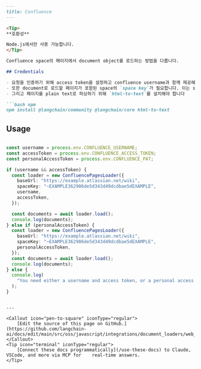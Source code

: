 ```markdown
---
title: Confluence
---

<Tip>
**호환성**

Node.js에서만 사용 가능합니다.
</Tip>

Confluence space의 페이지에서 document object를 로드하는 방법을 다룹니다.

## Credentials

- 요청을 인증하기 위해 access token을 설정하고 confluence username과 함께 제공해야 합니다
- 또한 document로 로드할 페이지가 포함된 space의 `space key`가 필요합니다. 이는 space로 이동할 때 url에서 찾을 수 있습니다. 예: `https://example.atlassian.net/wiki/spaces/{SPACE_KEY}`
- 그리고 페이지를 plain text로 파싱하기 위해 `html-to-text`를 설치해야 합니다

```bash npm
npm install @langchain/community @langchain/core html-to-text
```

## Usage

```typescript

const username = process.env.CONFLUENCE_USERNAME;
const accessToken = process.env.CONFLUENCE_ACCESS_TOKEN;
const personalAccessToken = process.env.CONFLUENCE_PAT;

if (username && accessToken) {
  const loader = new ConfluencePagesLoader({
    baseUrl: "https://example.atlassian.net/wiki",
    spaceKey: "~EXAMPLE362906de5d343d49dcdbae5dEXAMPLE",
    username,
    accessToken,
  });

  const documents = await loader.load();
  console.log(documents);
} else if (personalAccessToken) {
  const loader = new ConfluencePagesLoader({
    baseUrl: "https://example.atlassian.net/wiki",
    spaceKey: "~EXAMPLE362906de5d343d49dcdbae5dEXAMPLE",
    personalAccessToken,
  });
  const documents = await loader.load();
  console.log(documents);
} else {
  console.log(
    "You need either a username and access token, or a personal access token (PAT), to use this example."
  );
}
```
```

---

<Callout icon="pen-to-square" iconType="regular">
    [Edit the source of this page on GitHub.](https://github.com/langchain-ai/docs/edit/main/src/oss/javascript/integrations/document_loaders/web_loaders/confluence.mdx)
</Callout>
<Tip icon="terminal" iconType="regular">
    [Connect these docs programmatically](/use-these-docs) to Claude, VSCode, and more via MCP for    real-time answers.
</Tip>
